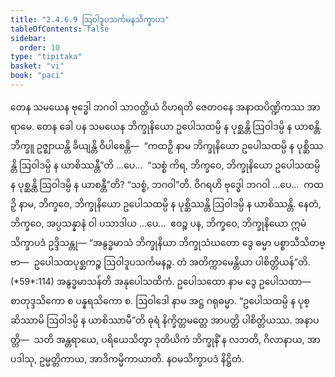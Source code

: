 ```yaml
---
title: "2.4.6.9 ဩဝါဒူပသင်္ကမနသိက္ခာပဒ"
tableOfContents: false
sidebar:
  order: 10
type: "tipitaka"
basket: "vi"
book: "paci"
---
```



<DynamicBreadcrumb />

<Division number="1058" book="paci">

<Paragraph number="3167" book="paci">
တေန သမယေန ဗုဒ္ဓေါ ဘဂဝါ သာဝတ္ထိယံ ဝိဟရတိ ဇေတဝနေ အနာထပိဏ္ဍိကဿ အာရာမေ. တေန ခေါ ပန သမယေန ဘိက္ခုနိယော ဥပေါသထမ္ပိ န ပုစ္ဆန္တိ ဩဝါဒမ္ပိ န ယာစန္တိ. ဘိက္ခူ ဥဇ္ဈာယန္တိ ခိယျန္တိ ဝိပါစေန္တိ—  “ကထဉှိ နာမ ဘိက္ခုနိယော ဥပေါသထမ္ပိ န ပုစ္ဆိဿန္တိ ဩဝါဒမ္ပိ န ယာစိဿန္တီ”တိ …ပေ…  “သစ္စံ ကိရ, ဘိက္ခဝေ, ဘိက္ခုနိယော ဥပေါသထမ္ပိ န ပုစ္ဆန္တိ ဩဝါဒမ္ပိ န ယာစန္တီ”တိ? “သစ္စံ, ဘဂဝါ”တိ. ဝိဂရဟိ ဗုဒ္ဓေါ ဘဂဝါ …ပေ…  ကထဉှိ နာမ, ဘိက္ခဝေ, ဘိက္ခုနိယော ဥပေါသထမ္ပိ န ပုစ္ဆိဿန္တိ ဩဝါဒမ္ပိ န ယာစိဿန္တိ. နေတံ, ဘိက္ခဝေ, အပ္ပသန္နာနံ ဝါ ပသာဒါယ …ပေ…  ဧဝဉ္စ ပန, ဘိက္ခဝေ, ဘိက္ခုနိယော ဣမံ သိက္ခာပဒံ ဥဒ္ဒိသန္တု—
</Paragraph>

</Division>
<Division number="1059" book="paci">

<Paragraph number="3168" book="paci">
<Emphasis>“အနွဒ္ဓမာသံ ဘိက္ခုနိယာ ဘိက္ခုသံဃတော ဒွေ ဓမ္မာ ပစ္စာသီသိတဗ္ဗာ—  ဥပေါသထပုစ္ဆကဉ္စ ဩဝါဒူပသင်္ကမနဉ္စ. တံ အတိက္ကာမေန္တိယာ ပါစိတ္တိယန်”</Emphasis>တိ. (*59*:<Emphasis>114</Emphasis>)
</Paragraph>

</Division>
<Division number="1060" book="paci">

<Paragraph number="3169" book="paci">
<Emphasis>အနွဒ္ဓမာသန်</Emphasis>တိ အနုပေါသထိကံ. <Emphasis>ဥပေါသထော</Emphasis> နာမ ဒွေ ဥပေါသထာ—  စာတုဒ္ဒသိကော စ ပန္နရသိကော စ.
</Paragraph>

<Paragraph number="3170" book="paci">
<Emphasis>ဩဝါဒေါ</Emphasis> နာမ အဋ္ဌ ဂရုဓမ္မာ. “ဥပေါသထမ္ပိ န ပုစ္ဆိဿာမိ ဩဝါဒမ္ပိ န ယာစိဿာမီ”တိ ဓုရံ နိက္ခိတ္တမတ္တေ အာပတ္တိ ပါစိတ္တိယဿ.
</Paragraph>

</Division>
<Division number="1061" book="paci">

<Paragraph number="3171" book="paci">
အနာပတ္တိ—  သတိ အန္တရာယေ, ပရိယေသိတွာ ဒုတိယိကံ ဘိက္ခုနိံ န လဘတိ, ဂိလာနာယ, အာပဒါသု, ဥမ္မတ္တိကာယ, အာဒိကမ္မိကာယာတိ.

</Paragraph>
</Division>

<Paragraph number="3172" type="center" book="paci">
နဝမသိက္ခာပဒံ နိဋ္ဌိတံ.
</Paragraph>